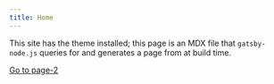 ```yaml
---
title: Home
---
```


This site has the theme installed; this page is an MDX file that `gatsby-node.js` queries for and generates a page from at build time.

[Go to page-2](/page-2)
